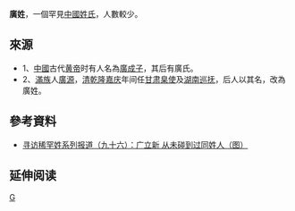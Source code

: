 {{姓氏
|姓氏=广
|繁體=廣
|簡體=广
|拼音=Guǎng
|中国大陆=Guang
|台湾=Kuang
|香港=Kwong
|澳门=Kuong
|新加坡=
|马来西亚=
|越南=Quảng
|韩国=
|反切=
|同音字=
|堂号=
|郡望=[[丹阳郡|丹阳郡]]
}}

'''廣姓'''，一個罕見[[中國姓氏|中國姓氏]]，人數較少。

==來源==
*1、[[中國|中國]]古代[[黄帝|黄帝]]时有人名為[[廣成子|廣成子]]，其后有廣氏。
*2、[[滿族|滿族]]人[[廣源|廣源]]，[[清|清]][[乾隆|乾隆]][[嘉庆|嘉庆]]年间任[[甘肃|甘肃]][[臬使|臬使]]及[[湖南|湖南]][[巡抚|巡抚]]，后人以其名，改為廣姓。

==參考資料==
*[http://special.daynews.com.cn/kjzt/xfxhx/530121.html 寻访稀罕姓系列报道（九十六）：广立新 从未碰到过同姓人（图）]{{dead link|date=2018年2月 |bot=InternetArchiveBot |fix-attempted=yes }}

== 延伸阅读 ==
{{Wikisource further reading}}

[[Category:漢姓|G]]